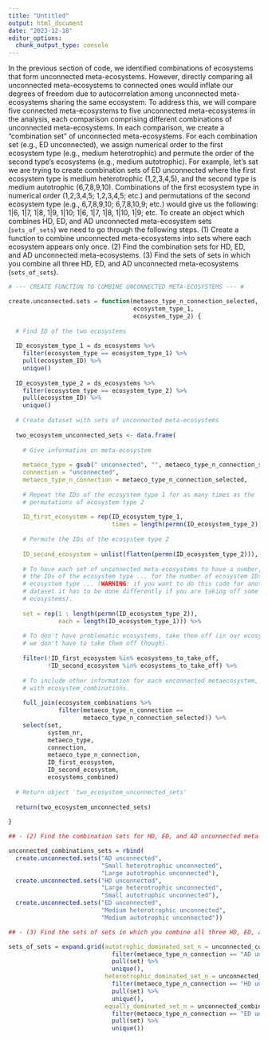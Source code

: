 ```yaml
---
title: "Untitled"
output: html_document
date: "2023-12-18"
editor_options: 
  chunk_output_type: console
---
```


In the previous section of code, we identified combinations of ecosystems that form unconnected meta-ecosystems. However, directly comparing all unconnected meta-ecosystems to connected ones would inflate our degrees of freedom due to autocorrelation among unconnected meta-ecosystems sharing the same ecosystem. To address this, we will compare five connected meta-ecosystems to five unconnected meta-ecosystems in the analysis, each comparison comprising different combinations of unconnected meta-ecosystems. In each comparison, we create a "combination set" of unconnected meta-ecosystems. For each combination set (e.g., ED unconnected), we assign numerical order to the first ecosystem type (e.g., medium heterotrophic) and permute the order of the second type's ecosystems (e.g., medium autotrophic). For example, let's sat we are trying to create combination sets of ED unconnected where the first ecosystem type is medium heterotrophic (1,2,3,4,5), and the second type is medium autotrophic (6,7,8,9,10). Combinations of the first ecosystem type in numerical order (1,2,3,4,5; 1,2,3,4,5; etc.) and permutations of the second ecosystem type  (e.g., 6,7,8,9,10; 6,7,8,10,9; etc.) would give us the following: 1\|6, 1\|7, 1\|8, 1\|9, 1\|10; 1\|6, 1\|7, 1\|8, 1\|10, 1\|9; etc. To create an object which combines HD, ED, and AD unconnected meta-ecosystem sets (`sets_of_sets`) we need to go through the following steps. (1) Create a function to combine unconnected meta-ecosystems into sets where each ecosystem appears only once. (2) Find the combination sets for HD, ED, and AD unconnected meta-ecosystems. (3) Find the sets of sets in which you combine all three HD, ED, and AD unconnected meta-ecosystems (`sets_of_sets`).

```r

# --- CREATE FUNCTION TO COMBINE UNCONNECTED META-ECOSYSTEMS --- #

create.unconnected.sets = function(metaeco_type_n_connection_selected,
                                   ecosystem_type_1,
                                   ecosystem_type_2) {
  
  # Find ID of the two ecosystems 
  
  ID_ecosystem_type_1 = ds_ecosystems %>%
    filter(ecosystem_type == ecosystem_type_1) %>%
    pull(ecosystem_ID) %>%
    unique()
  
  ID_ecosystem_type_2 = ds_ecosystems %>%
    filter(ecosystem_type == ecosystem_type_2) %>%
    pull(ecosystem_ID) %>%
    unique()
  
  # Create dataset with sets of unconnected meta-ecosystems
  
  two_ecosystem_unconnected_sets <- data.frame(
    
    # Give information on meta-ecosystem 
    
    metaeco_type = gsub(" unconnected", "", metaeco_type_n_connection_selected),
    connection = "unconnected",
    metaeco_type_n_connection = metaeco_type_n_connection_selected,
    
    # Repeat the IDs of the ecosystem type 1 for as many times as the 
    # permutations of ecosystem type 2
    
    ID_first_ecosystem = rep(ID_ecosystem_type_1, 
                             times = length(permn(ID_ecosystem_type_2))),
    
    # Permute the IDs of the ecosystem type 2
    
    ID_second_ecosystem = unlist(flatten(permn(ID_ecosystem_type_2))),
    
    # To have each set of unconnected meta-ecosystems to have a number, repeat 
    # the IDs of the ecosystem type ... for the number of ecosystem IDs of the 
    # ecosystem type ... (WARNING: if you want to do this code for another 
    # dataset it has to be done differently if you are taking off some 
    # ecosystems).
    
    set = rep(1 : length(permn(ID_ecosystem_type_2)), 
              each = length(ID_ecosystem_type_1))) %>%
    
    # To don't have problematic ecosystems, take them off (in our ecosystems 
    # we don't have to take them off though). 
    
    filter(!ID_first_ecosystem %in% ecosystems_to_take_off,
           !ID_second_ecosystem %in% ecosystems_to_take_off) %>%
    
    # To include other information for each unconnected metaecosystem, join 
    # with ecosystem_combinations.
    
    full_join(ecosystem_combinations %>%
              filter(metaeco_type_n_connection == 
                     metaeco_type_n_connection_selected)) %>%
    select(set,
           system_nr,
           metaeco_type,
           connection,
           metaeco_type_n_connection,
           ID_first_ecosystem,
           ID_second_ecosystem,
           ecosystems_combined)
  
  # Return object 'two_ecosystem_unconnected_sets'
  
  return(two_ecosystem_unconnected_sets)
  
}
```

```r

## - (2) Find the combination sets for HD, ED, and AD unconnected meta-ecosystems. - ##

unconnected_combinations_sets = rbind(
  create.unconnected.sets("AD unconnected",
                          "Small heterotrophic unconnected",
                          "Large autotrophic unconnected"),
  create.unconnected.sets("HD unconnected",
                          "Large heterotrophic unconnected",
                          "Small autotrophic unconnected"),
  create.unconnected.sets("ED unconnected",
                          "Medium heterotrophic unconnected",
                          "Medium autotrophic unconnected"))
```

```r

## - (3) Find the sets of sets in which you combine all three HD, ED, and AD unconnected meta-ecosystems (sets_of_sets). - ##

sets_of_sets = expand.grid(autotrophic_dominated_set_n = unconnected_combinations_sets %>%
                             filter(metaeco_type_n_connection == "AD unconnected") %>%
                             pull(set) %>%
                             unique(),
                           heterotrophic_dominated_set_n = unconnected_combinations_sets %>%
                             filter(metaeco_type_n_connection == "HD unconnected") %>%
                             pull(set) %>%
                             unique(),
                           equally_dominated_set_n = unconnected_combinations_sets %>%
                             filter(metaeco_type_n_connection == "ED unconnected") %>%
                             pull(set) %>%
                             unique())
```
